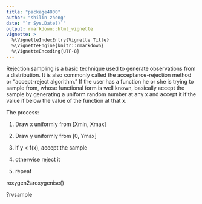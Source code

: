 ```yaml
---
title: "package4800"
author: "shilin zheng"
date: "`r Sys.Date()`"
output: rmarkdown::html_vignette
vignette: >
  %\VignetteIndexEntry{Vignette Title}
  %\VignetteEngine{knitr::rmarkdown}
  %\VignetteEncoding{UTF-8}
---
```


Rejection sampling is a basic technique used to generate observations from a distribution. It is also commonly called the acceptance-rejection method or “accept-reject algorithm.”
If the user has a function he or she is trying to sample from, whose functional form is well known, basically accept the sample by generating a uniform random number at any x and accept it if the value if below the value of the function at that x.

The process: 

1. Draw x uniformly from [Xmin, Xmax] 

2. Draw y uniformly from [0, Ymax]

3. if y < f(x), accept the sample

4. otherwise reject it

5. repeat

roxygen2::roxygenise()

?rvsample

